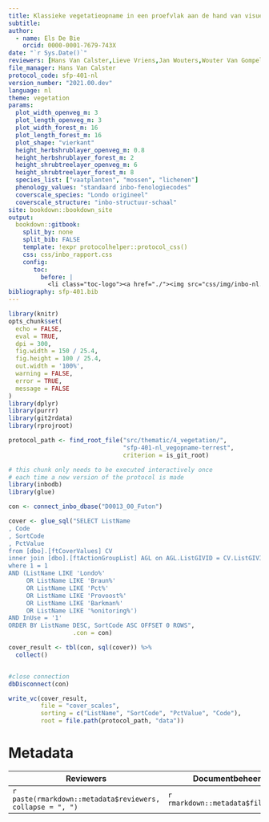 ```yaml
---
title: Klassieke vegetatieopname in een proefvlak aan de hand van visuele inschattingen van bedekking van soorten in (semi-)terrestrische vegetatie
subtitle: 
author:
  - name: Els De Bie
    orcid: 0000-0001-7679-743X
date: "`r Sys.Date()`"
reviewers: [Hans Van Calster,Lieve Vriens,Jan Wouters,Wouter Van Gompel,Els Lommelen]
file_manager: Hans Van Calster
protocol_code: sfp-401-nl
version_number: "2021.00.dev"
language: nl
theme: vegetation
params:
  plot_width_openveg_m: 3
  plot_length_openveg_m: 3
  plot_width_forest_m: 16
  plot_length_forest_m: 16
  plot_shape: "vierkant"
  height_herbshrublayer_openveg_m: 0.8
  height_herbshrublayer_forest_m: 2
  height_shrubtreelayer_openveg_m: 6
  height_shrubtreelayer_forest_m: 8
  species_list: ["vaatplanten", "mossen", "lichenen"]
  phenology_values: "standaard inbo-fenologiecodes"
  coverscale_species: "Londo origineel"
  coverscale_structure: "inbo-structuur-schaal"
site: bookdown::bookdown_site
output: 
  bookdown::gitbook:
    split_by: none
    split_bib: FALSE
    template: !expr protocolhelper::protocol_css()
    css: css/inbo_rapport.css
    config:
       toc:
         before: |
           <li class="toc-logo"><a href="./"><img src="css/img/inbo-nl.jpg"></a></li>
bibliography: sfp-401.bib
---
```


```{=html}
<!--
Instructies bij opmaak van het protocol:

Hieronder vind je de verschillende onderdelen van een protocol.
In de bijhorende losse Rmd bestanden vind je een beschrijving wat er bij elk onderdeel vermeld moet worden.
Het is in die bestanden dat je moet editeren.
Niet alle onderdelen zijn altijd van toepassing.
Laat in die gevallen de titelhoofdingen staan en vermeld expliciet “niet van toepassing”.
-->
```
```r
library(knitr)
opts_chunk$set(
  echo = FALSE, 
  eval = TRUE,
  dpi = 300,
  fig.width = 150 / 25.4,
  fig.height = 100 / 25.4,
  out.width = '100%',
  warning = FALSE,
  error = TRUE,
  message = FALSE
)
library(dplyr)
library(purrr)
library(git2rdata)
library(rprojroot)

protocol_path <- find_root_file("src/thematic/4_vegetation/",
                                "sfp-401-nl_vegopname-terrest", 
                                criterion = is_git_root)
```

```r
# this chunk only needs to be executed interactively once
# each time a new version of the protocol is made
library(inbodb)
library(glue)

con <- connect_inbo_dbase("D0013_00_Futon")

cover <- glue_sql("SELECT ListName
, Code
, SortCode
, PctValue
from [dbo].[ftCoverValues] CV
inner join [dbo].[ftActionGroupList] AGL on AGL.ListGIVID = CV.ListGIVID
where 1 = 1 
AND (ListName LIKE 'Londo%'
     OR ListName LIKE 'Braun%'
     OR ListName LIKE 'Pct%'
     OR ListName LIKE 'Provoost%'
     OR ListName LIKE 'Barkman%'
     OR ListName LIKE '%onitoring%')
AND InUse = '1'
ORDER BY ListName DESC, SortCode ASC OFFSET 0 ROWS", 
                  .con = con) 

cover_result <- tbl(con, sql(cover)) %>%
  collect()


#close connection
dbDisconnect(con)

write_vc(cover_result, 
         file = "cover_scales", 
         sorting = c("ListName", "SortCode", "PctValue", "Code"),
         root = file.path(protocol_path, "data"))
```

# Metadata {.unnumbered}

| Reviewers                                                 | Documentbeheerder                    | Protocol code                         | Versienummer                           | Taal                             | Thema                         |
|-----------------------------------------------------------|--------------------------------------|---------------------------------------|----------------------------------------|----------------------------------|-------------------------------|
| `r paste(rmarkdown::metadata$reviewers, collapse = ", ")` | `r rmarkdown::metadata$file_manager` | `r rmarkdown::metadata$protocol_code` | `r rmarkdown::metadata$version_number` | `r rmarkdown::metadata$language` | `r rmarkdown::metadata$theme` |
